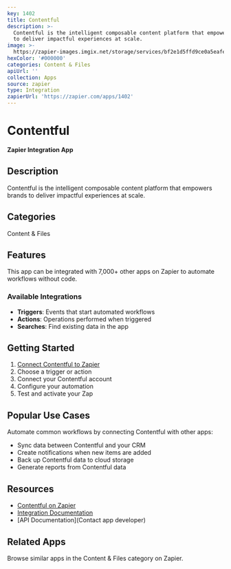 ```yaml
---
key: 1402
title: Contentful
description: >-
  Contentful is the intelligent composable content platform that empowers brands
  to deliver impactful experiences at scale.
image: >-
  https://zapier-images.imgix.net/storage/services/bf2e1d5ffd9ce0a5eafea7269c8e5d99.png?auto=format%2Ccompress&ixlib=python-3.0.0&q=50
hexColor: '#000000'
categories: Content & Files
apiUrl: ''
collection: Apps
source: zapier
type: Integration
zapierUrl: 'https://zapier.com/apps/1402'
---
```

# Contentful

**Zapier Integration App**

## Description

Contentful is the intelligent composable content platform that empowers brands to deliver impactful experiences at scale.

## Categories

Content & Files

## Features

This app can be integrated with 7,000+ other apps on Zapier to automate workflows without code.

### Available Integrations

- **Triggers**: Events that start automated workflows
- **Actions**: Operations performed when triggered
- **Searches**: Find existing data in the app

## Getting Started

1. [Connect Contentful to Zapier](https://zapier.com/apps/1402)
2. Choose a trigger or action
3. Connect your Contentful account
4. Configure your automation
5. Test and activate your Zap

## Popular Use Cases

Automate common workflows by connecting Contentful with other apps:

- Sync data between Contentful and your CRM
- Create notifications when new items are added
- Back up Contentful data to cloud storage
- Generate reports from Contentful data

## Resources

- [Contentful on Zapier](https://zapier.com/apps/1402)
- [Integration Documentation](https://zapier.com/apps/1402/integrations)
- [API Documentation](Contact app developer)

## Related Apps

Browse similar apps in the Content & Files category on Zapier.
